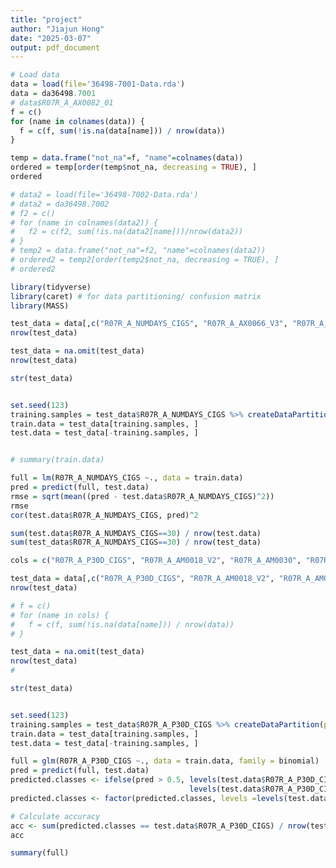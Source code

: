 ```yaml
---
title: "project"
author: "Jiajun Hong"
date: "2025-03-07"
output: pdf_document
---
```


```r
# Load data
data = load(file='36498-7001-Data.rda')
data = da36498.7001
# data$R07R_A_AX0082_01
f = c()
for (name in colnames(data)) {
  f = c(f, sum(!is.na(data[name])) / nrow(data))
}

temp = data.frame("not_na"=f, "name"=colnames(data))
ordered = temp[order(temp$not_na, decreasing = TRUE), ]
ordered

```

```r
# data2 = load(file='36498-7002-Data.rda')
# data2 = da36498.7002
# f2 = c()
# for (name in colnames(data2)) {
#   f2 = c(f2, sum(!is.na(data2[name]))/nrow(data2))
# }
# temp2 = data.frame("not_na"=f2, "name"=colnames(data2))
# ordered2 = temp2[order(temp2$not_na, decreasing = TRUE), ]
# ordered2
```

```r
library(tidyverse)
library(caret) # for data partitioning/ confusion matrix
library(MASS)

test_data = data[,c("R07R_A_NUMDAYS_CIGS", "R07R_A_AX0066_V3", "R07R_A_AM0030", "R07R_A_BMI", "R07R_A_AX0093", "R07R_A_SEXORIENT2", "R07R_A_AX0691")]
nrow(test_data)

test_data = na.omit(test_data)
nrow(test_data)

str(test_data)


set.seed(123)
training.samples = test_data$R07R_A_NUMDAYS_CIGS %>% createDataPartition(p = 0.75, list = FALSE)
train.data = test_data[training.samples, ]
test.data = test_data[-training.samples, ]


# summary(train.data)

full = lm(R07R_A_NUMDAYS_CIGS ~., data = train.data)
pred = predict(full, test.data)
rmse = sqrt(mean((pred - test.data$R07R_A_NUMDAYS_CIGS)^2))
rmse
cor(test.data$R07R_A_NUMDAYS_CIGS, pred)^2

sum(test.data$R07R_A_NUMDAYS_CIGS==30) / nrow(test.data)
sum(test_data$R07R_A_NUMDAYS_CIGS==30) / nrow(test_data)

```
```r

cols = c("R07R_A_P30D_CIGS", "R07R_A_AM0018_V2", "R07R_A_AM0030", "R07R_A_AX0066_V3", "R07R_A_SEX", "R07R_A_BMI", "R07R_A_AM0026_V2", "R07R_A_AX0093", "R07R_A_CUR_ESTD_EPRODS")

test_data = data[,c("R07R_A_P30D_CIGS", "R07R_A_AM0018_V2", "R07R_A_AM0030", "R07R_A_AX0066_V3", "R07R_A_SEX", "R07R_A_BMI", "R07R_A_AM0026_V2", "R07R_A_AX0093", "R07R_A_CUR_ESTD_EPRODS")]
nrow(test_data)

# f = c()
# for (name in cols) {
#   f = c(f, sum(!is.na(data[name])) / nrow(data))
# }

test_data = na.omit(test_data)
nrow(test_data)
# 

str(test_data)


set.seed(123)
training.samples = test_data$R07R_A_P30D_CIGS %>% createDataPartition(p = 0.75, list = FALSE)
train.data = test_data[training.samples, ]
test.data = test_data[-training.samples, ]

full = glm(R07R_A_P30D_CIGS ~., data = train.data, family = binomial)
pred = predict(full, test.data)
predicted.classes <- ifelse(pred > 0.5, levels(test.data$R07R_A_P30D_CIGS)[2], 
                                        levels(test.data$R07R_A_P30D_CIGS)[1])
predicted.classes <- factor(predicted.classes, levels =levels(test.data$R07R_A_P30D_CIGS))

# Calculate accuracy
acc <- sum(predicted.classes == test.data$R07R_A_P30D_CIGS) / nrow(test.data)
acc

summary(full)
```

